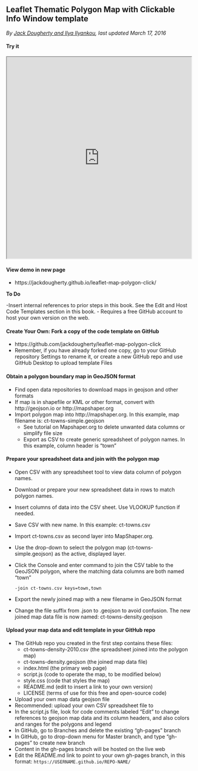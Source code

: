 ## Leaflet Thematic Polygon Map with Clickable Info Window template {#leaflet-polygon-map-click}
*By [Jack Dougherty and Ilya Ilyankou](authors), last updated March 17, 2016*

#### Try it {-}
<iframe src="https://jackdougherty.github.io/leaflet-map-polygon-click/" width="100%" height=550></iframe>

#### View demo in new page {-}
- https://jackdougherty.github.io/leaflet-map-polygon-click/

**To Do**

-Insert internal references to prior steps in this book. See the Edit and Host Code Templates section in this book.
- Requires a free GitHub account to host your own version on the web.

#### Create Your Own: Fork a copy of the code template on GitHub {-}
- https://github.com/jackdougherty/leaflet-map-polygon-click
- Remember, if you have already forked one copy, go to your GitHub repository Settings to rename it, or create a new GitHub repo and use GitHub Desktop to upload template Files

#### Obtain a polygon boundary map in GeoJSON format {-}
- Find open data repositories to download maps in geojson and other formats
- If map is in shapefile or KML or other format, convert with http://geojson.io or http://mapshaper.org
- Import polygon map into http://mapshaper.org. In this example, map filename is: ct-towns-simple.geojson
  - See tutorial on Mapshaper.org to delete unwanted data columns or simplify file size
  - Export as CSV to create generic spreadsheet of polygon names. In this example, column header is "town"

#### Prepare your spreadsheet data and join with the polygon map {-}
- Open CSV with any spreadsheet tool to view data column of polygon names.
- Download or prepare your new spreadsheet data in rows to match polygon names.
- Insert columns of data into the CSV sheet. Use VLOOKUP function if needed.
- Save CSV with new name. In this example: ct-towns.csv
- Import ct-towns.csv as second layer into MapShaper.org.
- Use the drop-down to select the polygon map (ct-towns-simple.geojson) as the active, displayed layer.
- Click the Console and enter command to join the CSV table to the GeoJSON polygon, where the matching data columns are both named "town"
  ```
  -join ct-towns.csv keys=town,town
  ```
- Export the newly joined map with a new filename in GeoJSON format
- Change the file suffix from .json to .geojson to avoid confusion. The new joined map data file is now named: ct-towns-density.geojson

#### Upload your map data and edit template in your GitHub repo {-}
- The GitHub repo you created in the first step contains these files:
  - ct-towns-density-2010.csv (the spreadsheet joined into the polygon map)
  - ct-towns-density.geojson  (the joined map data file)
  - index.html  (the primary web page)
  - script.js   (code to operate the map, to be modified below)
  - style.css   (code that styles the map)
  - README.md   (edit to insert a link to your own version)
  - LICENSE     (terms of use for this free and open-source code)

- Upload your own map data geojson file
- Recommended: upload your own CSV spreadsheet file to
- In the script.js file, look for code comments labeled "Edit" to change references to geojson map data and its column headers, and also colors and ranges for the polygons and legend
- In GitHub, go to Branches and delete the existing "gh-pages" branch
- In GitHub, go to drop-down menu for Master branch, and type "gh-pages" to create new branch
- Content in the gh-pages branch will be hosted on the live web
- Edit the README.md link to point to your own gh-pages branch, in this format:
  `https://USERNAME.github.io/REPO-NAME/`
